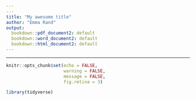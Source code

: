 ```yaml
---
---
title: "My awesome title"
author: "Emma Rand"
output:
  bookdown::pdf_document2: default
  bookdown::word_document2: default
  bookdown::html_document2: default
---
```

---

```r
knitr::opts_chunk$set(echo = FALSE, 
                      warning = FALSE,
                      message = FALSE,
                      fig.retina = 3)
```

```r
library(tidyverse)
```